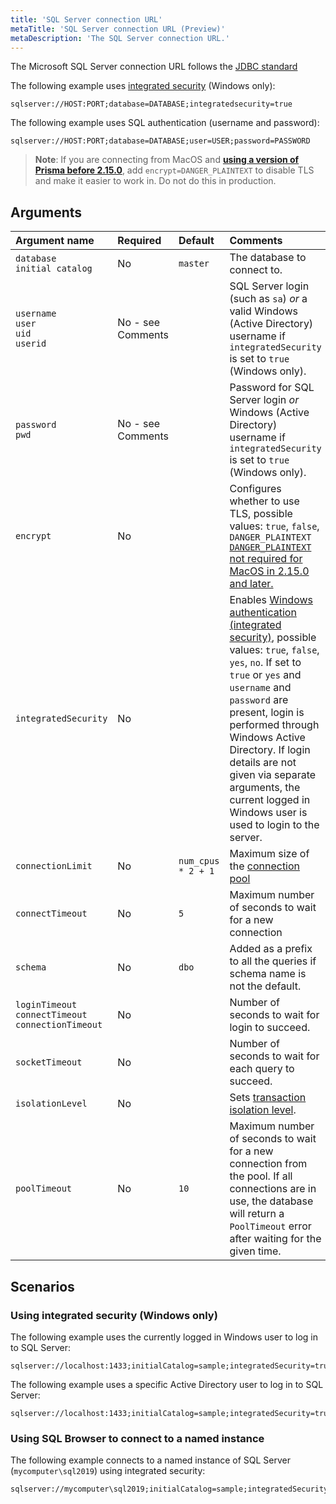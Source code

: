 ```yaml
---
title: 'SQL Server connection URL'
metaTitle: 'SQL Server connection URL (Preview)'
metaDescription: 'The SQL Server connection URL.'
---
```


<TopBlock>

The Microsoft SQL Server connection URL follows the [JDBC standard](https://docs.microsoft.com/en-us/sql/connect/jdbc/building-the-connection-url?view=sql-server-ver15)

The following example uses [integrated security](https://docs.microsoft.com/en-us/dotnet/framework/data/adonet/sql/authentication-in-sql-server) (Windows only):

```
sqlserver://HOST:PORT;database=DATABASE;integratedsecurity=true
```

The following example uses SQL authentication (username and password):

```
sqlserver://HOST:PORT;database=DATABASE;user=USER;password=PASSWORD
```

> **Note**: If you are connecting from MacOS and **[using a version of Prisma before 2.15.0](https://github.com/prisma/tiberius/issues/65)**, add `encrypt=DANGER_PLAINTEXT` to disable TLS and make it easier to work in. Do not do this in production.

</TopBlock>

## Arguments

| Argument name                                                 | Required          | Default            | Comments                                                                                                                                                                                                                                                                                                                                                                                                                                                   |
| :------------------------------------------------------------ | :---------------- | :----------------- | :--------------------------------------------------------------------------------------------------------------------------------------------------------------------------------------------------------------------------------------------------------------------------------------------------------------------------------------------------------------------------------------------------------------------------------------------------------- |
| `database`<br />`initial catalog`                             | No                | `master`           | The database to connect to.                                                                                                                                                                                                                                                                                                                                                                                                                                |
| `username`<br />`user`<br />`uid`<br />`userid`               | No - see Comments |                    | SQL Server login (such as `sa`) _or_ a valid Windows (Active Directory) username if `integratedSecurity` is set to `true` (Windows only).                                                                                                                                                                                                                                                                                                                  |
| `password`<br />`pwd`                                         | No - see Comments |                    | Password for SQL Server login _or_ Windows (Active Directory) username if `integratedSecurity` is set to `true` (Windows only).                                                                                                                                                                                                                                                                                                                            |
| `encrypt`                                                     | No                |                    | Configures whether to use TLS, possible values: `true`, `false`, `DANGER_PLAINTEXT` [`DANGER_PLAINTEXT` not required for MacOS in 2.15.0 and later.](https://github.com/prisma/tiberius/issues/65)                                                                                                                                                                                                                                                         |
| `integratedSecurity`                                          | No                |                    | Enables [Windows authentication (integrated security)](https://docs.microsoft.com/en-us/dotnet/framework/data/adonet/sql/authentication-in-sql-server), possible values: `true`, `false`, `yes`, `no`. If set to `true` or `yes` and `username` and `password` are present, login is performed through Windows Active Directory. If login details are not given via separate arguments, the current logged in Windows user is used to login to the server. |
| `connectionLimit`                                             | No                | `num_cpus * 2 + 1` | Maximum size of the [connection pool](../../prisma-client/working-with-prismaclient/connection-pool)                                                                                                                                                                                                                                                                                                                                                       |
| `connectTimeout`                                              | No                | `5`                | Maximum number of seconds to wait for a new connection                                                                                                                                                                                                                                                                                                                                                                                                     |
| `schema`                                                      | No                | `dbo`              | Added as a prefix to all the queries if schema name is not the default.                                                                                                                                                                                                                                                                                                                                                                                    |
| `loginTimeout`<br />`connectTimeout`<br />`connectionTimeout` | No                |                    | Number of seconds to wait for login to succeed.                                                                                                                                                                                                                                                                                                                                                                                                            |
| `socketTimeout`                                               | No                |                    | Number of seconds to wait for each query to succeed.                                                                                                                                                                                                                                                                                                                                                                                                       |
| `isolationLevel`                                              | No                |                    | Sets [transaction isolation level](https://docs.microsoft.com/en-us/sql/t-sql/statements/set-transaction-isolation-level-transact-sql?view=sql-server-ver15).                                                                                                                                                                                                                                                                                              |
| `poolTimeout`                                                 | No                | `10`               | Maximum number of seconds to wait for a new connection from the pool. If all connections are in use, the database will return a `PoolTimeout` error after waiting for the given time.                                                                                                                                                                                                                                                                      |

## Scenarios

### Using integrated security (Windows only)

The following example uses the currently logged in Windows user to log in to SQL Server:

```
sqlserver://localhost:1433;initialCatalog=sample;integratedSecurity=true;trustServerCertificate=true;
```

The following example uses a specific Active Directory user to log in to SQL Server:

```
sqlserver://localhost:1433;initialCatalog=sample;integratedSecurity=true;username=prisma;password=aBcD1234;trustServerCertificate=true;
```

### Using SQL Browser to connect to a named instance

The following example connects to a named instance of SQL Server (`mycomputer\sql2019`) using integrated security:

```
sqlserver://mycomputer\sql2019;initialCatalog=sample;integratedSecurity=true;trustServerCertificate=true;
```

